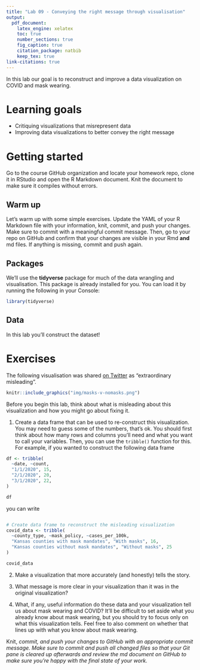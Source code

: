 ```yaml
---
title: "Lab 09 - Conveying the right message through visualisation"
output: 
  pdf_document:
    latex_engine: xelatex
    toc: true
    number_sections: true
    fig_caption: true
    citation_package: natbib
    keep_tex: true
link-citations: true
---
```


In this lab our goal is to reconstruct and improve a data visualization on COVID and mask wearing.

# Learning goals

-   Critiquing visualizations that misrepresent data
-   Improving data visualizations to better convey the right message

# Getting started

Go to the course GitHub organization and locate your homework repo, clone it in RStudio and open the R Markdown document.
Knit the document to make sure it compiles without errors.

## Warm up

Let's warm up with some simple exercises.
Update the YAML of your R Markdown file with your information, knit, commit, and push your changes.
Make sure to commit with a meaningful commit message.
Then, go to your repo on GitHub and confirm that your changes are visible in your Rmd **and** md files.
If anything is missing, commit and push again.

## Packages

We'll use the **tidyverse** package for much of the data wrangling and visualisation.
This package is already installed for you.
You can load it by running the following in your Console:

```r
library(tidyverse)
```

## Data

In this lab you'll construct the dataset!

# Exercises

The following visualisation was shared [on Twitter](https://twitter.com/JonBoeckenstedt/status/1291602888376999936) as "extraordinary misleading".

```r
knitr::include_graphics("img/masks-v-nomasks.png")
```

Before you begin this lab, think about what is misleading about this visualization and how you might go about fixing it.


1.  Create a data frame that can be used to re-construct this visualization. You may need to guess some of the numbers, that's ok. You should first think about how many rows and columns you'll need and what you want to call your variables. Then, you can use the `tribble()` function for this. For example, if you wanted to construct the following data frame

```r
df <- tribble(
  ~date, ~count,
  "1/1/2020", 15,
  "2/1/2020", 20,
  "3/1/2020", 22,
)
```

```r
df
```

you can write

```r
```

```r
# Create data frame to reconstruct the misleading visualization
covid_data <- tribble(
  ~county_type, ~mask_policy, ~cases_per_100k,
  "Kansas counties with mask mandates", "With masks", 16,
  "Kansas counties without mask mandates", "Without masks", 25
)

covid_data
```

2.  Make a visualization that more accurately (and honestly) tells the story.

3.  What message is more clear in your visualization than it was in the original visualization?

4.  What, if any, useful information do these data and your visualization tell us about mask wearing and COVID?
    It'll be difficult to set aside what you already know about mask wearing, but you should try to focus only on what this visualization tells.
    Feel free to also comment on whether that lines up with what you know about mask wearing.

Knit, *commit, and push your changes to GitHub with an appropriate commit message. Make sure to commit and push all changed files so that your Git pane is cleared up afterwards and review the md document on GitHub to make sure you're happy with the final state of your work.*
